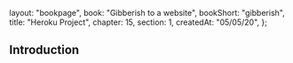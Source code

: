   layout: "bookpage",
  book: "Gibberish to a website",
  bookShort: "gibberish",
  title: "Heroku Project",
  chapter: 15,
  section: 1,
  createdAt: "05/05/20",
};

## Introduction
